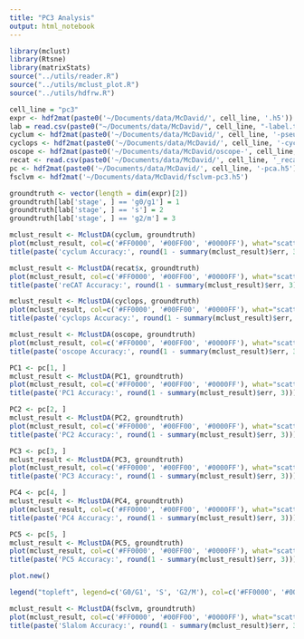 ```yaml
---
title: "PC3 Analysis"
output: html_notebook
---
```


```r
library(mclust)
library(Rtsne)
library(matrixStats)
source("../utils/reader.R")
source("../utils/mclust_plot.R")
source("../utils/hdfrw.R")
```

```r
cell_line = "pc3"
expr <- hdf2mat(paste0('~/Documents/data/McDavid/', cell_line, '.h5'))
lab = read.csv(paste0("~/Documents/data/McDavid/", cell_line, "-label.txt"), sep='\t', row.names=1)
cyclum <- hdf2mat(paste0('~/Documents/data/McDavid/', cell_line, '-pseudotime.h5'))
cyclops <- hdf2mat(paste0('~/Documents/data/McDavid/', cell_line, '-cyclops-pseudotime.h5'))
oscope <- hdf2mat(paste0('~/Documents/data/McDavid/oscope-', cell_line, '-pseudotime.h5'))
recat <- read.csv(paste0('~/Documents/data/McDavid/', cell_line, '_recat_emb.csv'), row.names=1)
pc <- hdf2mat(paste0('~/Documents/data/McDavid/', cell_line, '-pca.h5'))
fsclvm <- hdf2mat('~/Documents/data/McDavid/fsclvm-pc3.h5')
```

```r
groundtruth <- vector(length = dim(expr)[2])
groundtruth[lab['stage', ] == 'g0/g1'] = 1
groundtruth[lab['stage', ] == 's'] = 2
groundtruth[lab['stage', ] == 'g2/m'] = 3

mclust_result <- MclustDA(cyclum, groundtruth)
plot(mclust_result, col=c('#FF0000', '#00FF00', '#0000FF'), what="scatterplot")
title(paste('cyclum Accuracy:', round(1 - summary(mclust_result)$err, 3)))

mclust_result <- MclustDA(recat$x, groundtruth)
plot(mclust_result, col=c('#FF0000', '#00FF00', '#0000FF'), what="scatterplot")
title(paste('reCAT Accuracy:', round(1 - summary(mclust_result)$err, 3)))

mclust_result <- MclustDA(cyclops, groundtruth)
plot(mclust_result, col=c('#FF0000', '#00FF00', '#0000FF'), what="scatterplot")
title(paste('cyclops Accuracy:', round(1 - summary(mclust_result)$err, 3)))

mclust_result <- MclustDA(oscope, groundtruth)
plot(mclust_result, col=c('#FF0000', '#00FF00', '#0000FF'), what="scatterplot")
title(paste('oscope Accuracy:', round(1 - summary(mclust_result)$err, 3)))
```

```r
PC1 <- pc[1, ]
mclust_result <- MclustDA(PC1, groundtruth)
plot(mclust_result, col=c('#FF0000', '#00FF00', '#0000FF'), what="scatterplot")
title(paste('PC1 Accuracy:', round(1 - summary(mclust_result)$err, 3)))

PC2 <- pc[2, ]
mclust_result <- MclustDA(PC2, groundtruth)
plot(mclust_result, col=c('#FF0000', '#00FF00', '#0000FF'), what="scatterplot")
title(paste('PC2 Accuracy:', round(1 - summary(mclust_result)$err, 3)))

PC3 <- pc[3, ]
mclust_result <- MclustDA(PC3, groundtruth)
plot(mclust_result, col=c('#FF0000', '#00FF00', '#0000FF'), what="scatterplot")
title(paste('PC3 Accuracy:', round(1 - summary(mclust_result)$err, 3)))

PC4 <- pc[4, ]
mclust_result <- MclustDA(PC4, groundtruth)
plot(mclust_result, col=c('#FF0000', '#00FF00', '#0000FF'), what="scatterplot")
title(paste('PC4 Accuracy:', round(1 - summary(mclust_result)$err, 3)))

PC5 <- pc[5, ]
mclust_result <- MclustDA(PC5, groundtruth)
plot(mclust_result, col=c('#FF0000', '#00FF00', '#0000FF'), what="scatterplot")
title(paste('PC5 Accuracy:', round(1 - summary(mclust_result)$err, 3)))

plot.new()

legend("topleft", legend=c('G0/G1', 'S', 'G2/M'), col=c('#FF0000', '#00FF00', '#0000FF'), pt.bg=c('#FF000040', '#00FF0040', '#0000FF40'), pch=22)
```
```r
mclust_result <- MclustDA(fsclvm, groundtruth)
plot(mclust_result, col=c('#FF0000', '#00FF00', '#0000FF'), what="scatterplot")
title(paste('Slalom Accuracy:', round(1 - summary(mclust_result)$err, 3)))
```
